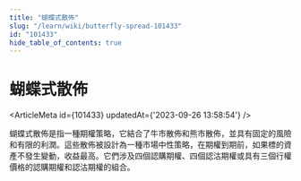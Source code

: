 ```yaml
---
title: "蝴蝶式散佈"
slug: "/learn/wiki/butterfly-spread-101433"
id: "101433"
hide_table_of_contents: true
---
```



# 蝴蝶式散佈

<ArticleMeta id={101433} updatedAt={'2023-09-26 13:58:54'} />
<div className='border-solid border-b border-t-0 my-4 border-[var(--ifm-color-gray-300)]' />

蝴蝶式散佈是指一種期權策略，它結合了牛市散佈和熊市散佈，並具有固定的風險和有限的利潤。這些散佈被設計為一種市場中性策略，在期權到期前，如果標的資產不發生變動，收益最高。它們涉及四個認購期權、四個認沽期權或具有三個行權價格的認購期權和認沽期權的組合。
